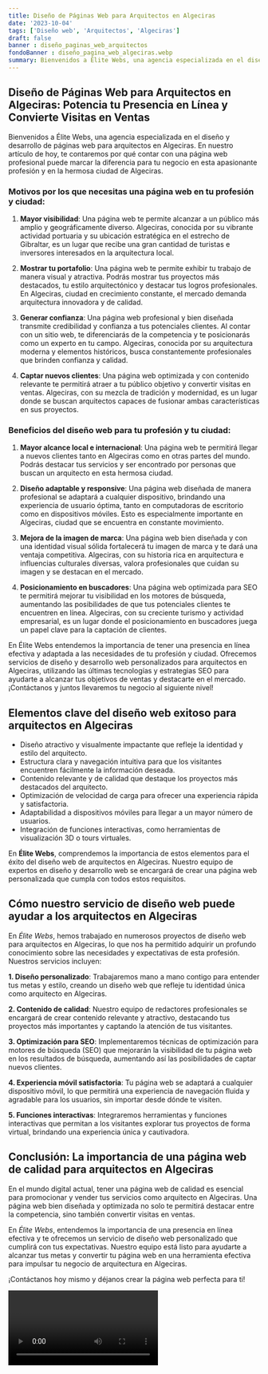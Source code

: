 ```yaml
---
title: Diseño de Páginas Web para Arquitectos en Algeciras
date: '2023-10-04'
tags: ['Diseño web', 'Arquitectos', 'Algeciras']
draft: false
banner : diseño_paginas_web_arquitectos
fondoBanner : diseño_pagina_web_algeciras.webp
summary: Bienvenidos a Élite Webs, una agencia especializada en el diseño y desarrollo de páginas web para arquitectos en Algeciras. En nuestro artículo de hoy, te contaremos por qué contar con una página web profesional puede marcar la diferencia para tu negocio en esta apasionante profesión y en la hermosa ciudad de Algeciras.
---
```


## Diseño de Páginas Web para Arquitectos en Algeciras: Potencia tu Presencia en Línea y Convierte Visitas en Ventas

Bienvenidos a Élite Webs, una agencia especializada en el diseño y desarrollo de páginas web para arquitectos en Algeciras. En nuestro artículo de hoy, te contaremos por qué contar con una página web profesional puede marcar la diferencia para tu negocio en esta apasionante profesión y en la hermosa ciudad de Algeciras.

### Motivos por los que necesitas una página web en tu profesión y ciudad:

1. **Mayor visibilidad**: Una página web te permite alcanzar a un público más amplio y geográficamente diverso. Algeciras, conocida por su vibrante actividad portuaria y su ubicación estratégica en el estrecho de Gibraltar, es un lugar que recibe una gran cantidad de turistas e inversores interesados en la arquitectura local.

2. **Mostrar tu portafolio**: Una página web te permite exhibir tu trabajo de manera visual y atractiva. Podrás mostrar tus proyectos más destacados, tu estilo arquitectónico y destacar tus logros profesionales. En Algeciras, ciudad en crecimiento constante, el mercado demanda arquitectura innovadora y de calidad.

3. **Generar confianza**: Una página web profesional y bien diseñada transmite credibilidad y confianza a tus potenciales clientes. Al contar con un sitio web, te diferenciarás de la competencia y te posicionarás como un experto en tu campo. Algeciras, conocida por su arquitectura moderna y elementos históricos, busca constantemente profesionales que brinden confianza y calidad.

4. **Captar nuevos clientes**: Una página web optimizada y con contenido relevante te permitirá atraer a tu público objetivo y convertir visitas en ventas. Algeciras, con su mezcla de tradición y modernidad, es un lugar donde se buscan arquitectos capaces de fusionar ambas características en sus proyectos.

### Beneficios del diseño web para tu profesión y tu ciudad:

1. **Mayor alcance local e internacional**: Una página web te permitirá llegar a nuevos clientes tanto en Algeciras como en otras partes del mundo. Podrás destacar tus servicios y ser encontrado por personas que buscan un arquitecto en esta hermosa ciudad.

2. **Diseño adaptable y responsive**: Una página web diseñada de manera profesional se adaptará a cualquier dispositivo, brindando una experiencia de usuario óptima, tanto en computadoras de escritorio como en dispositivos móviles. Esto es especialmente importante en Algeciras, ciudad que se encuentra en constante movimiento.

3. **Mejora de la imagen de marca**: Una página web bien diseñada y con una identidad visual sólida fortalecerá tu imagen de marca y te dará una ventaja competitiva. Algeciras, con su historia rica en arquitectura e influencias culturales diversas, valora profesionales que cuidan su imagen y se destacan en el mercado.

4. **Posicionamiento en buscadores**: Una página web optimizada para SEO te permitirá mejorar tu visibilidad en los motores de búsqueda, aumentando las posibilidades de que tus potenciales clientes te encuentren en línea. Algeciras, con su creciente turismo y actividad empresarial, es un lugar donde el posicionamiento en buscadores juega un papel clave para la captación de clientes.

En Élite Webs entendemos la importancia de tener una presencia en línea efectiva y adaptada a las necesidades de tu profesión y ciudad. Ofrecemos servicios de diseño y desarrollo web personalizados para arquitectos en Algeciras, utilizando las últimas tecnologías y estrategias SEO para ayudarte a alcanzar tus objetivos de ventas y destacarte en el mercado. ¡Contáctanos y juntos llevaremos tu negocio al siguiente nivel!

<GifSeo />

<Cta />

## Elementos clave del diseño web exitoso para arquitectos en Algeciras

- Diseño atractivo y visualmente impactante que refleje la identidad y estilo del arquitecto.
- Estructura clara y navegación intuitiva para que los visitantes encuentren fácilmente la información deseada.
- Contenido relevante y de calidad que destaque los proyectos más destacados del arquitecto.
- Optimización de velocidad de carga para ofrecer una experiencia rápida y satisfactoria.
- Adaptabilidad a dispositivos móviles para llegar a un mayor número de usuarios.
- Integración de funciones interactivas, como herramientas de visualización 3D o tours virtuales.

En **Élite Webs**, comprendemos la importancia de estos elementos para el éxito del diseño web de arquitectos en Algeciras. Nuestro equipo de expertos en diseño y desarrollo web se encargará de crear una página web personalizada que cumpla con todos estos requisitos.

## Cómo nuestro servicio de diseño web puede ayudar a los arquitectos en Algeciras

En *Élite Webs*, hemos trabajado en numerosos proyectos de diseño web para arquitectos en Algeciras, lo que nos ha permitido adquirir un profundo conocimiento sobre las necesidades y expectativas de esta profesión. Nuestros servicios incluyen:

**1. Diseño personalizado**: Trabajaremos mano a mano contigo para entender tus metas y estilo, creando un diseño web que refleje tu identidad única como arquitecto en Algeciras.

**2. Contenido de calidad**: Nuestro equipo de redactores profesionales se encargará de crear contenido relevante y atractivo, destacando tus proyectos más importantes y captando la atención de tus visitantes.

**3. Optimización para SEO**: Implementaremos técnicas de optimización para motores de búsqueda (SEO) que mejorarán la visibilidad de tu página web en los resultados de búsqueda, aumentando así las posibilidades de captar nuevos clientes.

**4. Experiencia móvil satisfactoria**: Tu página web se adaptará a cualquier dispositivo móvil, lo que permitirá una experiencia de navegación fluida y agradable para los usuarios, sin importar desde dónde te visiten.

**5. Funciones interactivas**: Integraremos herramientas y funciones interactivas que permitan a los visitantes explorar tus proyectos de forma virtual, brindando una experiencia única y cautivadora.

## Conclusión: La importancia de una página web de calidad para arquitectos en Algeciras

En el mundo digital actual, tener una página web de calidad es esencial para promocionar y vender tus servicios como arquitecto en Algeciras. Una página web bien diseñada y optimizada no solo te permitirá destacar entre la competencia, sino también convertir visitas en ventas.

En *Élite Webs*, entendemos la importancia de una presencia en línea efectiva y te ofrecemos un servicio de diseño web personalizado que cumplirá con tus expectativas. Nuestro equipo está listo para ayudarte a alcanzar tus metas y convertir tu página web en una herramienta efectiva para impulsar tu negocio de arquitectura en Algeciras.

¡Contáctanos hoy mismo y déjanos crear la página web perfecta para ti!

<Video />

<CtaBot job='Arquitectos' city='Algeciras'/>

<Gmaps query='Algeciras+españa+maps' />